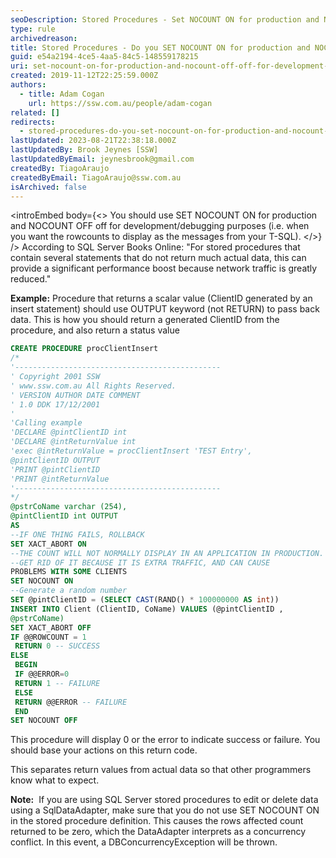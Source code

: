 ```yaml
---
seoDescription: Stored Procedures - Set NOCOUNT ON for production and NOCOUNT OFF off for development/debugging purposes.
type: rule
archivedreason:
title: Stored Procedures - Do you SET NOCOUNT ON for production and NOCOUNT OFF off for development/debugging purposes?
guid: e54a2194-4ce5-4aa5-84c5-148559178215
uri: set-nocount-on-for-production-and-nocount-off-off-for-development-debugging-purposes
created: 2019-11-12T22:25:59.000Z
authors:
  - title: Adam Cogan
    url: https://ssw.com.au/people/adam-cogan
related: []
redirects:
  - stored-procedures-do-you-set-nocount-on-for-production-and-nocount-off-off-for-development-debugging-purposes
lastUpdated: 2023-08-21T22:38:18.000Z
lastUpdatedBy: Brook Jeynes [SSW]
lastUpdatedByEmail: jeynesbrook@gmail.com
createdBy: TiagoAraujo
createdByEmail: TiagoAraujo@ssw.com.au
isArchived: false
---
```


<introEmbed
  body={<>
You should use SET NOCOUNT ON for production and NOCOUNT OFF off for development/debugging purposes (i.e. when you want the rowcounts to display as the messages from your T-SQL).
  </>}
/>
According to SQL Server Books Online:
"For stored procedures that contain several statements that do not return much actual data, this can provide a significant performance boost because network traffic is greatly reduced."

**Example:** Procedure that returns a scalar value (ClientID generated by an insert statement) should use OUTPUT keyword (not RETURN) to pass back data. This is how you should return a generated ClientID from the procedure, and also return a status value

```sql
CREATE PROCEDURE procClientInsert
/*
'----------------------------------------------
' Copyright 2001 SSW
' www.ssw.com.au All Rights Reserved.
' VERSION AUTHOR DATE COMMENT
' 1.0 DDK 17/12/2001
'
'Calling example
'DECLARE @pintClientID int
'DECLARE @intReturnValue int
'exec @intReturnValue = procClientInsert 'TEST Entry',
@pintClientID OUTPUT
'PRINT @pintClientID
'PRINT @intReturnValue
'----------------------------------------------
*/
@pstrCoName varchar (254),
@pintClientID int OUTPUT
AS
--IF ONE THING FAILS, ROLLBACK
SET XACT_ABORT ON
--THE COUNT WILL NOT NORMALLY DISPLAY IN AN APPLICATION IN PRODUCTION.
--GET RID OF IT BECAUSE IT IS EXTRA TRAFFIC, AND CAN CAUSE
PROBLEMS WITH SOME CLIENTS
SET NOCOUNT ON
--Generate a random number
SET @pintClientID = (SELECT CAST(RAND() * 100000000 AS int))
INSERT INTO Client (ClientID, CoName) VALUES (@pintClientID ,
@pstrCoName)
SET XACT_ABORT OFF
IF @@ROWCOUNT = 1
 RETURN 0 -- SUCCESS
ELSE
 BEGIN
 IF @@ERROR=0
 RETURN 1 -- FAILURE
 ELSE
 RETURN @@ERROR -- FAILURE
 END
SET NOCOUNT OFF
```

This procedure will display 0 or the error to indicate success or failure. You should base your actions on this return code.

This separates return values from actual data so that other programmers know what to expect.

**Note:**  If you are using SQL Server stored procedures to edit or delete data using a SqlDataAdapter, make sure that you do not use SET NOCOUNT ON in the stored procedure definition. This causes the rows affected count returned to be zero, which the DataAdapter interprets as a concurrency conflict. In this event, a DBConcurrencyException will be thrown.
